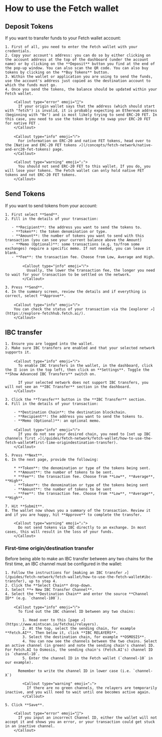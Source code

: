 
# How to use the Fetch wallet

## Deposit Tokens

If you want to transfer funds to your Fetch wallet account:

    1. First of all, you need to enter the Fetch wallet with your credentials.
    2. Copy your account's address: you can do so by either clicking on the account address at the top of the dashboard (under the account name) or by clicking on the **Deposit** button you find at the end of the pop-up window. You can also scan the QR code. You can also buy tokens by clicking on the **Buy Tokens** button.
    3. Within the wallet or application you are using to send the funds, use the account's address just copied as the destination account to which the funds must go.
    4. Once you send the tokens, the balance should be updated within your Fetch wallet.

        <Callout type="error" emoji="️🚫">
          If your origin wallet says that the address (which should start with "fetch") is invalid, it is probably expecting an Ethereum address (beginning with "0x") and is most likely trying to send ERC-20 FET. In this case, you need to use the token bridge to swap your ERC-20 FET for native FET .
        </Callout>

        <Callout type="info" emoji="ℹ️">
          For information on ERC-20 and native FET tokens, head over to the [Native and ERC-20 FET tokens ↗️](/concepts/fetch-network/native-and-erc20-fet-tokens) page.
        </Callout>

        <Callout type="warning" emoji="⚠️">
          You should not send ERC-20 FET to this wallet. If you do, you will lose your tokens. The Fetch wallet can only hold native FET tokens and not ERC-20 FET tokens.
        </Callout>

## Send Tokens

If you want to send tokens from your account:

    1. First select **Send**.
    2. Fill in the details of your transaction:

       - **Recipient**: the address you want to send the tokens to.
       - **Token**: the token denomination or type.
       - **Amount**: the number of tokens you want to send with this transaction (you can see your current balance above the Amount)
       - **Memo (Optional)**: some transactions (e.g. to/from some exchanges) require a specific memo. If not needed, you can leave it blank.
       - **Fee**: the transaction fee. Choose from Low, Average and High.

            <Callout type="info" emoji="ℹ️">
              Usually, the lower the transaction fee, the longer you need to wait for your transaction to be settled on the network.
            </Callout>

    3. Press **Send**.
    4. In the summary screen, review the details and if everything is correct, select **Approve**.

        <Callout type="info" emoji="ℹ️">
        You can check the status of your transaction via the [explorer ↗️](https://explore-fetchhub.fetch.ai/).
        </Callout>

## IBC transfer

    1. Ensure you are logged into the wallet.
    2. Make sure IBC transfers are enabled and that your selected network supports it.

        <Callout type="info" emoji="ℹ️">
          To enable IBC transfers in the wallet, in the dashboard, click the ☰ icon in the top left, then click on **Settings**. Toggle the **Show Advanced IBC Transfers** switch on.

          If your selected network does not support IBC transfers, you will not see an **IBC Transfer** section in the dashboard.
        </Callout>

    3. Click the **Transfer** button in the **IBC Transfer** section.
    4. Fill in the details of your transaction:

        - **Destination Chain**: the destination blockchain.
        - **Recipient**: the address you want to send the tokens to.
        - **Memo (Optional)**: an optional memo.

        <Callout type="info" emoji="ℹ️">
          If you do not see your desired chain, you need to [set up IBC channels first ↗️](/guides/fetch-network/fetch-wallet/how-to-use-the-fetch-wallet#first-time-origindestination-transfer).
        </Callout>

    5. Press **Next**.
    6. In the next page, provide the following:

        * **Token**: the denomination or type of the tokens being sent.
        * **Amount**: the number of tokens to be sent.
        * **Fee**: the transaction fee. Choose from **Low**, **Average**, **High**.
        - **Token**: the denomination or type of the tokens being sent
        - **Amount**: the number of tokens to be sent
        - **Fee**: the transaction fee. Choose from **Low**, **Average**, **High**.

    7. Hit **Submit**.
    8. The wallet now shows you a summary of the transaction. Review it and if you are happy, hit **Approve** to complete the transfer.

        <Callout type="warning" emoji="⚠️">
          Do not send tokens via IBC directly to an exchange. In most cases, this will result in the loss of your funds.
        </Callout>

### First-time origin/destination transfer

Before being able to make an IBC transfer between any two chains for the first time, an IBC channel must be configured in the wallet:

    1. Follow the instructions for [making an IBC transfer ↗️](/guides/fetch-network/fetch-wallet/how-to-use-the-fetch-wallet#ibc-transfer), up to step 4.
    2. Click the **Select Chain** drop-down.
    3. Select **+ New IBC Transfer Channel**.
    4. Select the **Destination Chain** and enter the source **Channel ID** (e.g. `channel-100`).

        <Callout type="info" emoji="ℹ️">
          To find out the IBC channel ID between any two chains:

            1. Head over to this [page ↗️](https://www.mintscan.io/fetchai/relayers).
            2. At the top, select the sending chain, for example **Fetch.AI**. Then below it, click **IBC RELAYERS**.
            3. Select the destination chain, for example **OSMOSIS**.
            4. You can now see the channels between the two chains. Select an active channel (in green) and note the sending chain's channel ID. For Fetch.AI to Osmosis, the sending chain's (Fetch.AI's) channel ID is `channel-10`.
            5. Enter the channel ID in the Fetch wallet (`channel-10` in our example).

          Remember to write the channel ID in lower case (i.e. `channel-X`)

            <Callout type="warning" emoji="⚠️">
              If there are no green channels, the relayers are temporarily inactive, and you will need to wait until one becomes active again.
            </Callout>

    5. Click **Save**.

        <Callout type="error" emoji="️🚫">
          If you input an incorrect Channel ID, either the wallet will not accept it and shows you an error, or your transaction could get stuck in an inactive channel.
        </Callout>
